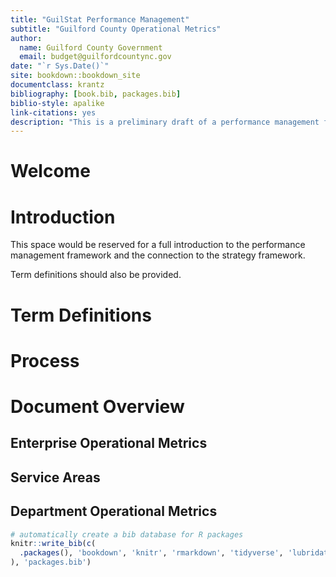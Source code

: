 ```yaml
--- 
title: "GuilStat Performance Management"
subtitle: "Guilford County Operational Metrics"
author:
  name: Guilford County Government
  email: budget@guilfordcountync.gov
date: "`r Sys.Date()`"
site: bookdown::bookdown_site
documentclass: krantz
bibliography: [book.bib, packages.bib]
biblio-style: apalike
link-citations: yes
description: "This is a preliminary draft of a performance management framework for Guilford County Government"
---
```


# Welcome {-}

# Introduction {-}

This space would be reserved for a full introduction to the performance management framework and the connection to the strategy framework.

Term definitions should also be provided.

# Term Definitions {-}

# Process {-}

# Document Overview {-}

## Enterprise Operational Metrics {-}

## Service Areas {-}

## Department Operational Metrics {-}

```r
# automatically create a bib database for R packages
knitr::write_bib(c(
  .packages(), 'bookdown', 'knitr', 'rmarkdown', 'tidyverse', 'lubridate'
), 'packages.bib')
```
